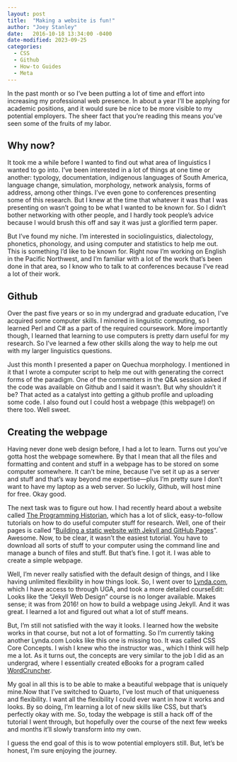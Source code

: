 ```yaml
---
layout: post
title:  "Making a website is fun!"
author: "Joey Stanley"
date:   2016-10-18 13:34:00 -0400
date-modified: 2023-09-25
categories:
  - CSS
  - Github
  - How-to Guides
  - Meta
---
```


In the past month or so I've been putting a lot of time and effort into increasing my professional web presence. In about a year I'll be applying for academic positions, and it would sure be nice to be more visible to my potential employers. The sheer fact that you're reading this means you've seen some of the fruits of my labor.

## Why now?

It took me a while before I wanted to find out what area of linguistics I wanted to go into. I've been interested in a lot of things at one time or another: typology, documentation, indigenous languages of South America, language change, simulation, morphology, network analysis, forms of address, among other things. I've even gone to conferences presenting some of this research. But I knew at the time that whatever it was that I was presenting on wasn't going to be what I wanted to be known for. So I didn't bother networking with other people, and I hardly took people's advice because I would brush this off and say it was just a glorified term paper.

But I've found my niche. I'm interested in sociolinguistics, dialectology, phonetics, phonology, and using computer and statistics to help me out. This is something I'd like to be known for. Right now I'm working on English in the Pacific Northwest, and I'm familiar with a lot of the work that's been done in that area, so I know who to talk to at conferences because I've read a lot of their work.

## Github

Over the past five years or so in my undergrad and graduate education, I've acquired some computer skills. I minored in linguistic computing, so I learned Perl and C# as a part of the required coursework. More importantly though, I learned that learning to use computers is pretty darn useful for my research. So I've learned a few other skills along the way to help me out with my larger linguistics questions.

Just this month I presented a paper on Quechua morphology. I mentioned in it that I wrote a computer script to help me out with generating the correct forms of the paradigm. One of the commenters in the Q&A session asked if the code was available on Github and I said it wasn't. But why shouldn't it be? That acted as a catalyst into getting a github profile and uploading some code. I also found out I could host a webpage (this webpage!) on there too. Well sweet.

## Creating the webpage

Having never done web design before, I had a lot to learn. Turns out you've gotta host the webpage somewhere. By that I mean that all the files and formatting and content and stuff in a webpage has to be stored on some computer somewhere. It can't be mine, because I've set it up as a server and stuff and that's way beyond me expertise---plus I'm pretty sure I don't want to have my laptop as a web server. So luckily, Github, will host mine for free. Okay good.

The next task was to figure out how. I had recently heard about a website called [The Programming Historian](http://programminghistorian.org), which has a lot of slick, easy-to-follow tutorials on how to do useful computer stuff for research. Well, one of their pages is called "[Building a static website with Jekyll and GitHub Pages](http://programminghistorian.org/lessons/building-static-sites-with-jekyll-github-pages)". Awesome. Now, to be clear, it wasn't the easiest tutorial. You have to download all sorts of stuff to your computer using the command line and manage a bunch of files and stuff. But that's fine. I got it. I was able to create a simple webpage.

Well, I'm never really satisfied with the default design of things, and I like having unlimited flexibility in how things look. So, I went over to [Lynda.com](http://lynda.com), which I have access to through UGA, and took a more detailed course[Edit: Looks like the "Jekyll Web Design" course is no longer available. Makes sense; it was from 2016!]{.aside} on how to build a webpage using Jekyll. And it was great. I learned a lot and figured out what a lot of stuff means.

But, I'm still not satisfied with the way it looks. I learned how the website works in that course, but not a lot of formatting. So I'm currently taking another Lynda.com [Looks like this one is missing too. It was called CSS Core Concepts. I wish I knew who the instructor was.]{.aside}, which I think will help me a lot. As it turns out, the concepts are very similar to the job I did as an undergrad, where I essentially created eBooks for a program called [WordCruncher](http://wordcruncher.com).

My goal in all this is to be able to make a beautiful webpage that is uniquely mine.[Now that I've switched to Quarto, I've lost much of that uniqueness and flexibility.]{.aside} I want all the flexibility I could ever want in how it works and looks. By so doing, I'm learning a lot of new skills like CSS, but that's perfectly okay with me. So, today the webpage is still a hack off of the tutorial I went through, but hopefully over the course of the next few weeks and months it'll slowly transform into my own.

I guess the end goal of this is to wow potential employers still. But, let's be honest, I'm sure enjoying the journey.
